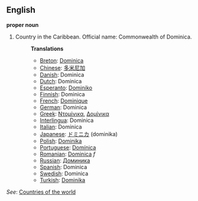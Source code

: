 ==English==

'''proper noun'''

# Country in the Caribbean. Official name: Commonwealth of Dominica.
#:'''Translations'''
#:*[[Breton]]: [[Dominica]]
#:*[[Chinese]]: [[多米尼加]]
#:*[[Danish]]: Dominica
#:*[[Dutch]]: Dominica
#:*[[Esperanto]]: [[Dominiko]]
#:*[[Finnish]]: Dominica
#:*[[French]]: [[Dominique]]
#:*[[German]]: Dominica
#:*[[Greek]]: [[Ντομίνικα]], [[Δομίνικα]]
#:*[[Interlingua]]: Dominica
#:*[[Italian]]: Dominica
#:*[[Japanese]]: [[ドミニカ]] (dominika)
#:*[[Polish]]: [[Dominika]]
#:*[[Portuguese]]: [[Domínica]]
#:*[[Romanian]]: [[Dominica]] ''f''
#:*[[Russian]]: [[Доминика]]
#:*[[Spanish]]: Dominica
#:*[[Swedish]]: Dominica
#:*[[Turkish]]: [[Dominika]]

''See'': [[Countries of the world]]